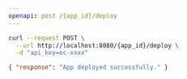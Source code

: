 ```yaml
---
openapi: post /{app_id}/deploy
---
```



<RequestExample>

```bash Request
curl --request POST \
  --url http://localhost:8080/{app_id}/deploy \
  -d "api_key=ec-xxxx"
```

</RequestExample>

<ResponseExample>

```json Response
{ "response": "App deployed successfully." }
```

</ResponseExample>
